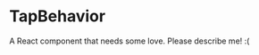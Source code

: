
<Meta title="@flapjs/behaviors/TapBehavior"
    component={TapBehavior}/>

# TapBehavior

A React component that needs some love. Please describe me! :(

<Props of={TapBehavior}/>

